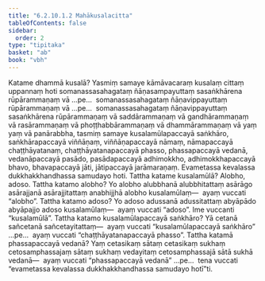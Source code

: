 ```yaml
---
title: "6.2.10.1.2 Mahākusalacitta"
tableOfContents: false
sidebar:
  order: 2
type: "tipitaka"
basket: "ab"
book: "vbh"
---
```



<DynamicBreadcrumb />

<Division number="294" book="vbh" bookNo="30" page="176">

<Paragraph number="1199" book="vbh">
Katame dhammā kusalā? Yasmiṃ samaye kāmāvacaraṃ kusalaṃ cittaṃ uppannaṃ hoti somanassasahagataṃ ñāṇasampayuttaṃ sasaṅkhārena rūpārammaṇaṃ vā …pe…  somanassasahagataṃ ñāṇavippayuttaṃ rūpārammaṇaṃ vā …pe…  somanassasahagataṃ ñāṇavippayuttaṃ sasaṅkhārena rūpārammaṇaṃ vā saddārammaṇaṃ vā gandhārammaṇaṃ vā rasārammaṇaṃ vā phoṭṭhabbārammaṇaṃ vā dhammārammaṇaṃ vā yaṃ yaṃ vā panārabbha, tasmiṃ samaye kusalamūlapaccayā saṅkhāro, saṅkhārapaccayā viññāṇaṃ, viññāṇapaccayā nāmaṃ, nāmapaccayā chaṭṭhāyatanaṃ, chaṭṭhāyatanapaccayā phasso, phassapaccayā vedanā, vedanāpaccayā pasādo, pasādapaccayā adhimokkho, adhimokkhapaccayā bhavo, bhavapaccayā jāti, jātipaccayā jarāmaraṇaṃ. Evametassa kevalassa dukkhakkhandhassa samudayo hoti.
</Paragraph>

</Division>
<Division number="295" book="vbh" bookNo="30" page="177">

<Paragraph number="1200" book="vbh">
Tattha katame kusalamūlā? Alobho, adoso.
</Paragraph>

<Paragraph number="1201" book="vbh">
Tattha katamo alobho? Yo alobho alubbhanā alubbhitattaṃ asārāgo asārajjanā asārajjitattaṃ anabhijjhā alobho kusalamūlaṃ—  ayaṃ vuccati “alobho”.
</Paragraph>

<Paragraph number="1202" book="vbh">
Tattha katamo adoso? Yo adoso adussanā adussitattaṃ abyāpādo abyāpajjo adoso kusalamūlaṃ—  ayaṃ vuccati “adoso”. Ime vuccanti “kusalamūlā”.
</Paragraph>

<Paragraph number="1203" book="vbh">
Tattha katamo kusalamūlapaccayā saṅkhāro? Yā cetanā sañcetanā sañcetayitattaṃ—  ayaṃ vuccati “kusalamūlapaccayā saṅkhāro” …pe…  ayaṃ vuccati “chaṭṭhāyatanapaccayā phasso”.
</Paragraph>

<Paragraph number="1204" book="vbh">
Tattha katamā phassapaccayā vedanā? Yaṃ cetasikaṃ sātaṃ cetasikaṃ sukhaṃ cetosamphassajaṃ sātaṃ sukhaṃ vedayitaṃ cetosamphassajā sātā sukhā vedanā—  ayaṃ vuccati “phassapaccayā vedanā” …pe…  tena vuccati “evametassa kevalassa dukkhakkhandhassa samudayo hotī”ti.
</Paragraph>
</Division>